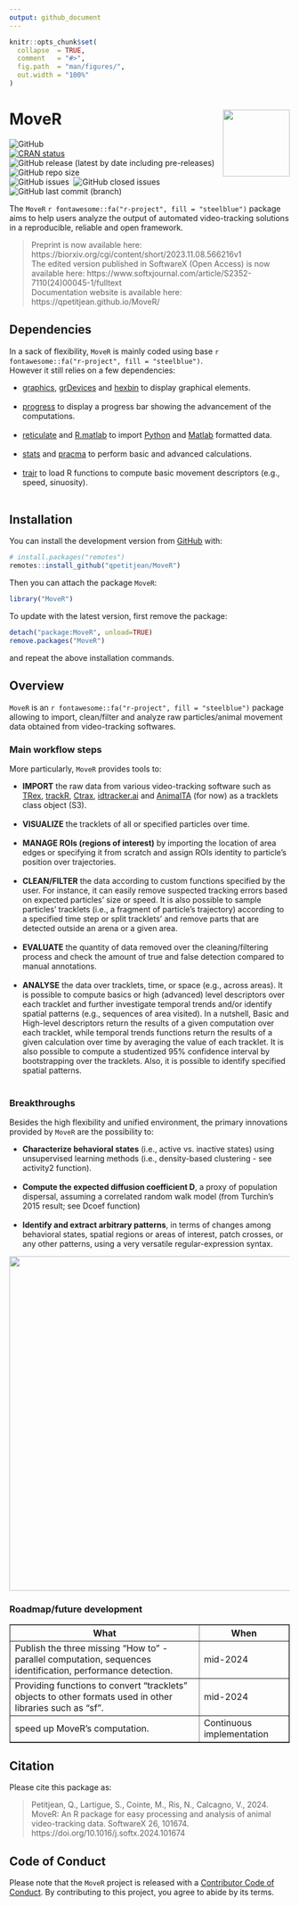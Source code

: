 ```yaml
---
output: github_document
---
```


<!-- README.md is generated from README.Rmd. Please edit that file -->


```r
knitr::opts_chunk$set(
  collapse  = TRUE,
  comment   = "#>",
  fig.path  = "man/figures/",
  out.width = "100%"
)
```



MoveR <img src="man/figures/hexsticker.png" height="120" align="right"/>
=========================================================

<!-- badges: start -->
<img alt="GitHub" src="https://img.shields.io/github/license/qpetitjean/MoveR"><br />
[![CRAN status](https://www.r-pkg.org/badges/version/MoveR)](https://CRAN.R-project.org/package=MoveR)<br />
<img alt="GitHub release (latest by date including pre-releases)" src="https://img.shields.io/github/v/release/qpetitjean/MoveR?include_prereleases">
<img alt="GitHub repo size" src="https://img.shields.io/github/repo-size/qpetitjean/MoveR"><br />
<img alt="GitHub issues" src="https://img.shields.io/github/issues-raw/qpetitjean/MoveR">&nbsp;
<img alt="GitHub closed issues" src="https://img.shields.io/github/issues-closed-raw/qpetitjean/MoveR"><br />
<img alt="GitHub last commit (branch)" src="https://img.shields.io/github/last-commit/qpetitjean/MoveR/Main">
<!-- badges: end -->

The `MoveR` `r fontawesome::fa("r-project", fill = "steelblue")` package aims to help users analyze the output of automated video-tracking solutions in a reproducible, reliable and open framework.

> Preprint is now available here: https://biorxiv.org/cgi/content/short/2023.11.08.566216v1<br />
> The edited version published in SoftwareX (Open Access) is now available here: https://www.softxjournal.com/article/S2352-7110(24)00045-1/fulltext<br />
> Documentation website is available here: https://qpetitjean.github.io/MoveR/

## Dependencies

In a sack of flexibility, `MoveR` is mainly coded using base `r fontawesome::fa("r-project", fill = "steelblue")`.<br />
However it still relies on a few dependencies:<br />

<ul>
<li><a href="https://www.rdocumentation.org/packages/graphics">graphics</a>, <a href="https://www.rdocumentation.org/packages/grDevices">grDevices</a> and <a href="https://www.rdocumentation.org/packages/hexbin">hexbin</a> to display graphical elements.</li><br />
<li><a href="https://github.com/r-lib/progress">progress</a> to display a progress bar showing the advancement of the computations.</li><br />
<li><a href="https://www.rdocumentation.org/packages/reticulate">reticulate</a> and <a href="https://www.rdocumentation.org/packages/R.matlab">R.matlab</a> to import <a href="https://https://www.python.org/">Python</a> and <a href="https://mathworks.com/products/matlab.html">Matlab</a> formatted data.</li><br />
<li><a href="https://www.rdocumentation.org/packages/stats">stats</a> and <a href="https://www.rdocumentation.org/packages/pracma">pracma</a> to perform basic and advanced calculations.</li><br />
<li><a href="https://www.rdocumentation.org/packages/trajr">trajr</a> to load R functions to compute basic movement descriptors (e.g., speed, sinuosity).</li><br />
</ul>

## Installation

You can install the development version from [GitHub](https://github.com/) with:

```r
# install.packages("remotes")
remotes::install_github("qpetitjean/MoveR")
```

Then you can attach the package `MoveR`:

```r
library("MoveR")
```
To update with the latest version, first remove the package:

```r
detach("package:MoveR", unload=TRUE)
remove.packages("MoveR")
```
and repeat the above installation commands.

## Overview

`MoveR` is an `r fontawesome::fa("r-project", fill = "steelblue")` package allowing to import, clean/filter and analyze raw particles/animal movement data obtained from video-tracking softwares.<br />

### Main workflow steps

More particularly, `MoveR` provides tools to:<br />

<ul>
<li><strong>IMPORT</strong> the raw data from various video-tracking software such as <a href="https://trex.run">TRex</a>, <a href="https://swarm-lab.github.io/trackR">trackR</a>, <a href="https://ctrax.sourceforge.net/">Ctrax</a>, <a href="https://idtrackerai.readthedocs.io/en/latest/">idtracker.ai</a> and <a href="https://vchiara.eu/index.php/animalta">AnimalTA</a> (for now) as a tracklets class object (S3).</li><br />
<li><strong>VISUALIZE</strong> the tracklets of all or specified particles over time.</li><br />
<li><strong>MANAGE ROIs (regions of interest)</strong> by importing the location of area edges or specifying it from scratch and assign ROIs identity to particle's position over trajectories.</li><br />
<li><strong>CLEAN/FILTER</strong> the data according to custom functions specified by the user. For instance, it can easily remove suspected tracking errors based on expected particles' size or speed. It is also possible to sample particles' tracklets (i.e., a fragment of particle's trajectory) according to a specified time step or split tracklets' and remove parts that are detected outside an arena or a given area.</li><br />
<li><strong>EVALUATE</strong> the quantity of data removed over the cleaning/filtering process and check the amount of true and false detection compared to manual annotations.</li><br />
<li><strong>ANALYSE</strong> the data over tracklets, time, or space (e.g., across areas). It is possible to compute basics or high (advanced) level descriptors over each tracklet and further investigate temporal trends and/or identify spatial patterns (e.g., sequences of area visited). In a nutshell, Basic and High-level descriptors return the results of a given computation over each tracklet, while temporal trends functions return the results of a given calculation over time by averaging the value of each tracklet. It is also possible to compute a studentized 95% confidence interval by bootstrapping over the tracklets. Also, it is possible to identify specified spatial patterns.</li><br />
</ul>
### Breakthroughs

Besides the high flexibility and unified environment, the primary innovations provided by `MoveR` are the possibility to:<br />

<ul>
<li><strong>Characterize behavioral states</strong> (i.e., active vs. inactive states) using unsupervised learning methods (i.e., density-based clustering - see activity2 function).</li><br />
<li><strong>Compute the expected diffusion coefficient D</strong>, a proxy of population dispersal, assuming a correlated random walk model (from Turchin's 2015 result; see Dcoef function)</li><br />
<li><strong>Identify and extract arbitrary patterns</strong>, in terms of changes among behavioral states, spatial regions or areas of interest, patch crosses, or any other patterns, using a very versatile regular-expression syntax.</li> 
</ul>
<img src="man/figures/WorkFlowMoveR.png" height="600" text-align="center"/>

### Roadmap/future development

<table border="1">
    <tr>
        <th>What</th>
        <th>When</th>
    </tr>
    <tr>
        <td>Publish the three missing "How to" - parallel computation, sequences identification, performance detection.</td>
        <td>mid-2024</td>
    </tr>
    <tr>
        <td>Providing functions to convert "tracklets" objects to other formats used in other libraries such as "sf".</td>
        <td>mid-2024</td>
    </tr>
    <tr>
        <td>speed up MoveR's computation.</td>
        <td>Continuous implementation</td>
    </tr>
</table>


## Citation

Please cite this package as: 

> Petitjean, Q., Lartigue, S., Cointe, M., Ris, N., Calcagno, V., 2024. MoveR: An R package for easy processing and analysis of animal video-tracking data. SoftwareX 26, 101674. https://doi.org/10.1016/j.softx.2024.101674

## Code of Conduct

Please note that the `MoveR` project is released with a 
[Contributor Code of Conduct](https://contributor-covenant.org/version/2/0/CODE_OF_CONDUCT.html). 
By contributing to this project, you agree to abide by its terms.
